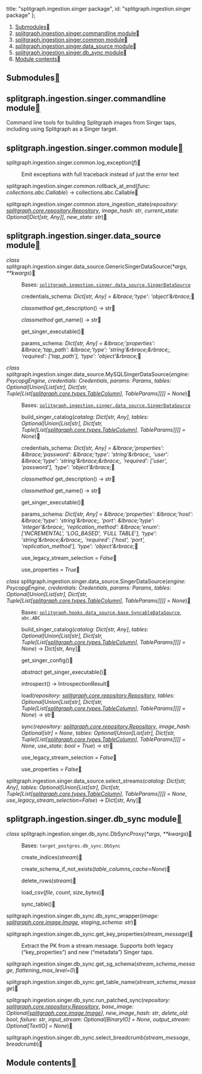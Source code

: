


  title: "splitgraph.ingestion.singer package",
  id: "splitgraph.ingestion.singer package"
};

<div className=" rst-content"><nav className="toc"><ol className="toc-level toc-level-1"><li className="toc-item toc-item-h2"><a className="toc-link toc-link-h2" href="#submodules">Submodules</a></li><li className="toc-item toc-item-h2"><a className="toc-link toc-link-h2" href="#splitgraphingestionsingercommandline-module">splitgraph.ingestion.singer.commandline module</a></li><li className="toc-item toc-item-h2"><a className="toc-link toc-link-h2" href="#splitgraphingestionsingercommon-module">splitgraph.ingestion.singer.common module</a></li><li className="toc-item toc-item-h2"><a className="toc-link toc-link-h2" href="#splitgraphingestionsingerdata_source-module">splitgraph.ingestion.singer.data_source module</a></li><li className="toc-item toc-item-h2"><a className="toc-link toc-link-h2" href="#splitgraphingestionsingerdb_sync-module">splitgraph.ingestion.singer.db_sync module</a></li><li className="toc-item toc-item-h2"><a className="toc-link toc-link-h2" href="#module-contents">Module contents</a></li></ol></nav><section id="splitgraph-ingestion-singer-package">

<section id="submodules">
<h2 id="submodules">Submodules<a className="headerlink" href="#submodules" title="Permalink to this headline"></a></h2>
</section>
<section id="module-splitgraph.ingestion.singer.commandline">
<span id="splitgraph-ingestion-singer-commandline-module"></span><h2 id="splitgraphingestionsingercommandline-module">splitgraph.ingestion.singer.commandline module<a className="headerlink" href="#module-splitgraph.ingestion.singer.commandline" title="Permalink to this headline"></a></h2>
<p>Command line tools for building Splitgraph images from Singer taps, including using Splitgraph as a Singer target.</p>
</section>
<section id="module-splitgraph.ingestion.singer.common">
<span id="splitgraph-ingestion-singer-common-module"></span><h2 id="splitgraphingestionsingercommon-module">splitgraph.ingestion.singer.common module<a className="headerlink" href="#module-splitgraph.ingestion.singer.common" title="Permalink to this headline"></a></h2>
<dl className="py function">
<dt className="sig sig-object py" id="splitgraph.ingestion.singer.common.log_exception">
<span className="sig-prename descclassname"><span className="pre">splitgraph.ingestion.singer.common.</span></span><span className="sig-name descname"><span className="pre">log_exception</span></span><span className="sig-paren">(</span><em className="sig-param"><span className="n"><span className="pre">f</span></span></em><span className="sig-paren">)</span><a className="headerlink" href="#splitgraph.ingestion.singer.common.log_exception" title="Permalink to this definition"></a></dt>
<dd><p>Emit exceptions with full traceback instead of just the error text</p>
</dd></dl>

<dl className="py function">
<dt className="sig sig-object py" id="splitgraph.ingestion.singer.common.rollback_at_end">
<span className="sig-prename descclassname"><span className="pre">splitgraph.ingestion.singer.common.</span></span><span className="sig-name descname"><span className="pre">rollback_at_end</span></span><span className="sig-paren">(</span><em className="sig-param"><span className="n"><span className="pre">func</span></span><span className="p"><span className="pre">:</span></span> <span className="n"><span className="pre">collections.abc.Callable</span></span></em><span className="sig-paren">)</span> <span className="sig-return"><span className="sig-return-icon">→</span> <span className="sig-return-typehint"><span className="pre">collections.abc.Callable</span></span></span><a className="headerlink" href="#splitgraph.ingestion.singer.common.rollback_at_end" title="Permalink to this definition"></a></dt>
<dd></dd></dl>

<dl className="py function">
<dt className="sig sig-object py" id="splitgraph.ingestion.singer.common.store_ingestion_state">
<span className="sig-prename descclassname"><span className="pre">splitgraph.ingestion.singer.common.</span></span><span className="sig-name descname"><span className="pre">store_ingestion_state</span></span><span className="sig-paren">(</span><em className="sig-param"><span className="n"><span className="pre">repository</span></span><span className="p"><span className="pre">:</span></span> <span className="n"><a className="reference internal" href="splitgraph.core/#splitgraph.core.repository.Repository" title="splitgraph.core.repository.Repository"><span className="pre">splitgraph.core.repository.Repository</span></a></span></em>, <em className="sig-param"><span className="n"><span className="pre">image_hash</span></span><span className="p"><span className="pre">:</span></span> <span className="n"><span className="pre">str</span></span></em>, <em className="sig-param"><span className="n"><span className="pre">current_state</span></span><span className="p"><span className="pre">:</span></span> <span className="n"><span className="pre">Optional</span><span className="p"><span className="pre">[</span></span><span className="pre">Dict</span><span className="p"><span className="pre">[</span></span><span className="pre">str</span><span className="p"><span className="pre">,</span> </span><span className="pre">Any</span><span className="p"><span className="pre">]</span></span><span className="p"><span className="pre">]</span></span></span></em>, <em className="sig-param"><span className="n"><span className="pre">new_state</span></span><span className="p"><span className="pre">:</span></span> <span className="n"><span className="pre">str</span></span></em><span className="sig-paren">)</span><a className="headerlink" href="#splitgraph.ingestion.singer.common.store_ingestion_state" title="Permalink to this definition"></a></dt>
<dd></dd></dl>

</section>
<section id="module-splitgraph.ingestion.singer.data_source">
<span id="splitgraph-ingestion-singer-data-source-module"></span><h2 id="splitgraphingestionsingerdata_source-module">splitgraph.ingestion.singer.data_source module<a className="headerlink" href="#module-splitgraph.ingestion.singer.data_source" title="Permalink to this headline"></a></h2>
<dl className="py class">
<dt className="sig sig-object py" id="splitgraph.ingestion.singer.data_source.GenericSingerDataSource">
<em className="property"><span className="pre">class</span> </em><span className="sig-prename descclassname"><span className="pre">splitgraph.ingestion.singer.data_source.</span></span><span className="sig-name descname"><span className="pre">GenericSingerDataSource</span></span><span className="sig-paren">(</span><em className="sig-param"><span className="o"><span className="pre">*</span></span><span className="n"><span className="pre">args</span></span></em>, <em className="sig-param"><span className="o"><span className="pre">**</span></span><span className="n"><span className="pre">kwargs</span></span></em><span className="sig-paren">)</span><a className="headerlink" href="#splitgraph.ingestion.singer.data_source.GenericSingerDataSource" title="Permalink to this definition"></a></dt>
<dd><p>Bases: <a className="reference internal" href="#splitgraph.ingestion.singer.data_source.SingerDataSource" title="splitgraph.ingestion.singer.data_source.SingerDataSource"><code className="xref py py-class docutils literal notranslate"><span className="pre">splitgraph.ingestion.singer.data_source.SingerDataSource</span></code></a></p>
<dl className="py attribute">
<dt className="sig sig-object py" id="splitgraph.ingestion.singer.data_source.GenericSingerDataSource.credentials_schema">
<span className="sig-name descname"><span className="pre">credentials_schema</span></span><em className="property"><span className="pre">:</span> <span className="pre">Dict</span><span className="p"><span className="pre">[</span></span><span className="pre">str</span><span className="p"><span className="pre">,</span> </span><span className="pre">Any</span><span className="p"><span className="pre">]</span></span></em><em className="property"> <span className="pre">=</span> <span className="pre">&#38;lbrace;'type':</span> <span className="pre">'object'&#38;rbrace;</span></em><a className="headerlink" href="#splitgraph.ingestion.singer.data_source.GenericSingerDataSource.credentials_schema" title="Permalink to this definition"></a></dt>
<dd></dd></dl>

<dl className="py method">
<dt className="sig sig-object py" id="splitgraph.ingestion.singer.data_source.GenericSingerDataSource.get_description">
<em className="property"><span className="pre">classmethod</span> </em><span className="sig-name descname"><span className="pre">get_description</span></span><span className="sig-paren">(</span><span className="sig-paren">)</span> <span className="sig-return"><span className="sig-return-icon">→</span> <span className="sig-return-typehint"><span className="pre">str</span></span></span><a className="headerlink" href="#splitgraph.ingestion.singer.data_source.GenericSingerDataSource.get_description" title="Permalink to this definition"></a></dt>
<dd></dd></dl>

<dl className="py method">
<dt className="sig sig-object py" id="splitgraph.ingestion.singer.data_source.GenericSingerDataSource.get_name">
<em className="property"><span className="pre">classmethod</span> </em><span className="sig-name descname"><span className="pre">get_name</span></span><span className="sig-paren">(</span><span className="sig-paren">)</span> <span className="sig-return"><span className="sig-return-icon">→</span> <span className="sig-return-typehint"><span className="pre">str</span></span></span><a className="headerlink" href="#splitgraph.ingestion.singer.data_source.GenericSingerDataSource.get_name" title="Permalink to this definition"></a></dt>
<dd></dd></dl>

<dl className="py method">
<dt className="sig sig-object py" id="splitgraph.ingestion.singer.data_source.GenericSingerDataSource.get_singer_executable">
<span className="sig-name descname"><span className="pre">get_singer_executable</span></span><span className="sig-paren">(</span><span className="sig-paren">)</span><a className="headerlink" href="#splitgraph.ingestion.singer.data_source.GenericSingerDataSource.get_singer_executable" title="Permalink to this definition"></a></dt>
<dd></dd></dl>

<dl className="py attribute">
<dt className="sig sig-object py" id="splitgraph.ingestion.singer.data_source.GenericSingerDataSource.params_schema">
<span className="sig-name descname"><span className="pre">params_schema</span></span><em className="property"><span className="pre">:</span> <span className="pre">Dict</span><span className="p"><span className="pre">[</span></span><span className="pre">str</span><span className="p"><span className="pre">,</span> </span><span className="pre">Any</span><span className="p"><span className="pre">]</span></span></em><em className="property"> <span className="pre">=</span> <span className="pre">&#38;lbrace;'properties':</span> <span className="pre">&#38;lbrace;'tap_path':</span> <span className="pre">&#38;lbrace;'type':</span> <span className="pre">'string'&#38;rbrace;&#38;rbrace;,</span> <span className="pre">'required':</span> <span className="pre">['tap_path'],</span> <span className="pre">'type':</span> <span className="pre">'object'&#38;rbrace;</span></em><a className="headerlink" href="#splitgraph.ingestion.singer.data_source.GenericSingerDataSource.params_schema" title="Permalink to this definition"></a></dt>
<dd></dd></dl>

</dd></dl>

<dl className="py class">
<dt className="sig sig-object py" id="splitgraph.ingestion.singer.data_source.MySQLSingerDataSource">
<em className="property"><span className="pre">class</span> </em><span className="sig-prename descclassname"><span className="pre">splitgraph.ingestion.singer.data_source.</span></span><span className="sig-name descname"><span className="pre">MySQLSingerDataSource</span></span><span className="sig-paren">(</span><em className="sig-param"><span className="n"><span className="pre">engine</span></span><span className="p"><span className="pre">:</span></span> <span className="n"><span className="pre">PsycopgEngine</span></span></em>, <em className="sig-param"><span className="n"><span className="pre">credentials</span></span><span className="p"><span className="pre">:</span></span> <span className="n"><span className="pre">Credentials</span></span></em>, <em className="sig-param"><span className="n"><span className="pre">params</span></span><span className="p"><span className="pre">:</span></span> <span className="n"><span className="pre">Params</span></span></em>, <em className="sig-param"><span className="n"><span className="pre">tables</span></span><span className="p"><span className="pre">:</span></span> <span className="n"><span className="pre">Optional</span><span className="p"><span className="pre">[</span></span><span className="pre">Union</span><span className="p"><span className="pre">[</span></span><span className="pre">List</span><span className="p"><span className="pre">[</span></span><span className="pre">str</span><span className="p"><span className="pre">]</span></span><span className="p"><span className="pre">,</span> </span><span className="pre">Dict</span><span className="p"><span className="pre">[</span></span><span className="pre">str</span><span className="p"><span className="pre">,</span> </span><span className="pre">Tuple</span><span className="p"><span className="pre">[</span></span><span className="pre">List</span><span className="p"><span className="pre">[</span></span><a className="reference internal" href="splitgraph.core/#splitgraph.core.types.TableColumn" title="splitgraph.core.types.TableColumn"><span className="pre">splitgraph.core.types.TableColumn</span></a><span className="p"><span className="pre">]</span></span><span className="p"><span className="pre">,</span> </span><span className="pre">TableParams</span><span className="p"><span className="pre">]</span></span><span className="p"><span className="pre">]</span></span><span className="p"><span className="pre">]</span></span><span className="p"><span className="pre">]</span></span></span> <span className="o"><span className="pre">=</span></span> <span className="default_value"><span className="pre">None</span></span></em><span className="sig-paren">)</span><a className="headerlink" href="#splitgraph.ingestion.singer.data_source.MySQLSingerDataSource" title="Permalink to this definition"></a></dt>
<dd><p>Bases: <a className="reference internal" href="#splitgraph.ingestion.singer.data_source.SingerDataSource" title="splitgraph.ingestion.singer.data_source.SingerDataSource"><code className="xref py py-class docutils literal notranslate"><span className="pre">splitgraph.ingestion.singer.data_source.SingerDataSource</span></code></a></p>
<dl className="py method">
<dt className="sig sig-object py" id="splitgraph.ingestion.singer.data_source.MySQLSingerDataSource.build_singer_catalog">
<span className="sig-name descname"><span className="pre">build_singer_catalog</span></span><span className="sig-paren">(</span><em className="sig-param"><span className="n"><span className="pre">catalog</span></span><span className="p"><span className="pre">:</span></span> <span className="n"><span className="pre">Dict</span><span className="p"><span className="pre">[</span></span><span className="pre">str</span><span className="p"><span className="pre">,</span> </span><span className="pre">Any</span><span className="p"><span className="pre">]</span></span></span></em>, <em className="sig-param"><span className="n"><span className="pre">tables</span></span><span className="p"><span className="pre">:</span></span> <span className="n"><span className="pre">Optional</span><span className="p"><span className="pre">[</span></span><span className="pre">Union</span><span className="p"><span className="pre">[</span></span><span className="pre">List</span><span className="p"><span className="pre">[</span></span><span className="pre">str</span><span className="p"><span className="pre">]</span></span><span className="p"><span className="pre">,</span> </span><span className="pre">Dict</span><span className="p"><span className="pre">[</span></span><span className="pre">str</span><span className="p"><span className="pre">,</span> </span><span className="pre">Tuple</span><span className="p"><span className="pre">[</span></span><span className="pre">List</span><span className="p"><span className="pre">[</span></span><a className="reference internal" href="splitgraph.core/#splitgraph.core.types.TableColumn" title="splitgraph.core.types.TableColumn"><span className="pre">splitgraph.core.types.TableColumn</span></a><span className="p"><span className="pre">]</span></span><span className="p"><span className="pre">,</span> </span><span className="pre">TableParams</span><span className="p"><span className="pre">]</span></span><span className="p"><span className="pre">]</span></span><span className="p"><span className="pre">]</span></span><span className="p"><span className="pre">]</span></span></span> <span className="o"><span className="pre">=</span></span> <span className="default_value"><span className="pre">None</span></span></em><span className="sig-paren">)</span><a className="headerlink" href="#splitgraph.ingestion.singer.data_source.MySQLSingerDataSource.build_singer_catalog" title="Permalink to this definition"></a></dt>
<dd></dd></dl>

<dl className="py attribute">
<dt className="sig sig-object py" id="splitgraph.ingestion.singer.data_source.MySQLSingerDataSource.credentials_schema">
<span className="sig-name descname"><span className="pre">credentials_schema</span></span><em className="property"><span className="pre">:</span> <span className="pre">Dict</span><span className="p"><span className="pre">[</span></span><span className="pre">str</span><span className="p"><span className="pre">,</span> </span><span className="pre">Any</span><span className="p"><span className="pre">]</span></span></em><em className="property"> <span className="pre">=</span> <span className="pre">&#38;lbrace;'properties':</span> <span className="pre">&#38;lbrace;'password':</span> <span className="pre">&#38;lbrace;'type':</span> <span className="pre">'string'&#38;rbrace;,</span> <span className="pre">'user':</span> <span className="pre">&#38;lbrace;'type':</span> <span className="pre">'string'&#38;rbrace;&#38;rbrace;,</span> <span className="pre">'required':</span> <span className="pre">['user',</span> <span className="pre">'password'],</span> <span className="pre">'type':</span> <span className="pre">'object'&#38;rbrace;</span></em><a className="headerlink" href="#splitgraph.ingestion.singer.data_source.MySQLSingerDataSource.credentials_schema" title="Permalink to this definition"></a></dt>
<dd></dd></dl>

<dl className="py method">
<dt className="sig sig-object py" id="splitgraph.ingestion.singer.data_source.MySQLSingerDataSource.get_description">
<em className="property"><span className="pre">classmethod</span> </em><span className="sig-name descname"><span className="pre">get_description</span></span><span className="sig-paren">(</span><span className="sig-paren">)</span> <span className="sig-return"><span className="sig-return-icon">→</span> <span className="sig-return-typehint"><span className="pre">str</span></span></span><a className="headerlink" href="#splitgraph.ingestion.singer.data_source.MySQLSingerDataSource.get_description" title="Permalink to this definition"></a></dt>
<dd></dd></dl>

<dl className="py method">
<dt className="sig sig-object py" id="splitgraph.ingestion.singer.data_source.MySQLSingerDataSource.get_name">
<em className="property"><span className="pre">classmethod</span> </em><span className="sig-name descname"><span className="pre">get_name</span></span><span className="sig-paren">(</span><span className="sig-paren">)</span> <span className="sig-return"><span className="sig-return-icon">→</span> <span className="sig-return-typehint"><span className="pre">str</span></span></span><a className="headerlink" href="#splitgraph.ingestion.singer.data_source.MySQLSingerDataSource.get_name" title="Permalink to this definition"></a></dt>
<dd></dd></dl>

<dl className="py method">
<dt className="sig sig-object py" id="splitgraph.ingestion.singer.data_source.MySQLSingerDataSource.get_singer_executable">
<span className="sig-name descname"><span className="pre">get_singer_executable</span></span><span className="sig-paren">(</span><span className="sig-paren">)</span><a className="headerlink" href="#splitgraph.ingestion.singer.data_source.MySQLSingerDataSource.get_singer_executable" title="Permalink to this definition"></a></dt>
<dd></dd></dl>

<dl className="py attribute">
<dt className="sig sig-object py" id="splitgraph.ingestion.singer.data_source.MySQLSingerDataSource.params_schema">
<span className="sig-name descname"><span className="pre">params_schema</span></span><em className="property"><span className="pre">:</span> <span className="pre">Dict</span><span className="p"><span className="pre">[</span></span><span className="pre">str</span><span className="p"><span className="pre">,</span> </span><span className="pre">Any</span><span className="p"><span className="pre">]</span></span></em><em className="property"> <span className="pre">=</span> <span className="pre">&#38;lbrace;'properties':</span> <span className="pre">&#38;lbrace;'host':</span> <span className="pre">&#38;lbrace;'type':</span> <span className="pre">'string'&#38;rbrace;,</span> <span className="pre">'port':</span> <span className="pre">&#38;lbrace;'type':</span> <span className="pre">'integer'&#38;rbrace;,</span> <span className="pre">'replication_method':</span> <span className="pre">&#38;lbrace;'enum':</span> <span className="pre">['INCREMENTAL',</span> <span className="pre">'LOG_BASED',</span> <span className="pre">'FULL</span> <span className="pre">TABLE'],</span> <span className="pre">'type':</span> <span className="pre">'string'&#38;rbrace;&#38;rbrace;,</span> <span className="pre">'required':</span> <span className="pre">['host',</span> <span className="pre">'port',</span> <span className="pre">'replication_method'],</span> <span className="pre">'type':</span> <span className="pre">'object'&#38;rbrace;</span></em><a className="headerlink" href="#splitgraph.ingestion.singer.data_source.MySQLSingerDataSource.params_schema" title="Permalink to this definition"></a></dt>
<dd></dd></dl>

<dl className="py attribute">
<dt className="sig sig-object py" id="splitgraph.ingestion.singer.data_source.MySQLSingerDataSource.use_legacy_stream_selection">
<span className="sig-name descname"><span className="pre">use_legacy_stream_selection</span></span><em className="property"> <span className="pre">=</span> <span className="pre">False</span></em><a className="headerlink" href="#splitgraph.ingestion.singer.data_source.MySQLSingerDataSource.use_legacy_stream_selection" title="Permalink to this definition"></a></dt>
<dd></dd></dl>

<dl className="py attribute">
<dt className="sig sig-object py" id="splitgraph.ingestion.singer.data_source.MySQLSingerDataSource.use_properties">
<span className="sig-name descname"><span className="pre">use_properties</span></span><em className="property"> <span className="pre">=</span> <span className="pre">True</span></em><a className="headerlink" href="#splitgraph.ingestion.singer.data_source.MySQLSingerDataSource.use_properties" title="Permalink to this definition"></a></dt>
<dd></dd></dl>

</dd></dl>

<dl className="py class">
<dt className="sig sig-object py" id="splitgraph.ingestion.singer.data_source.SingerDataSource">
<em className="property"><span className="pre">class</span> </em><span className="sig-prename descclassname"><span className="pre">splitgraph.ingestion.singer.data_source.</span></span><span className="sig-name descname"><span className="pre">SingerDataSource</span></span><span className="sig-paren">(</span><em className="sig-param"><span className="n"><span className="pre">engine</span></span><span className="p"><span className="pre">:</span></span> <span className="n"><span className="pre">PsycopgEngine</span></span></em>, <em className="sig-param"><span className="n"><span className="pre">credentials</span></span><span className="p"><span className="pre">:</span></span> <span className="n"><span className="pre">Credentials</span></span></em>, <em className="sig-param"><span className="n"><span className="pre">params</span></span><span className="p"><span className="pre">:</span></span> <span className="n"><span className="pre">Params</span></span></em>, <em className="sig-param"><span className="n"><span className="pre">tables</span></span><span className="p"><span className="pre">:</span></span> <span className="n"><span className="pre">Optional</span><span className="p"><span className="pre">[</span></span><span className="pre">Union</span><span className="p"><span className="pre">[</span></span><span className="pre">List</span><span className="p"><span className="pre">[</span></span><span className="pre">str</span><span className="p"><span className="pre">]</span></span><span className="p"><span className="pre">,</span> </span><span className="pre">Dict</span><span className="p"><span className="pre">[</span></span><span className="pre">str</span><span className="p"><span className="pre">,</span> </span><span className="pre">Tuple</span><span className="p"><span className="pre">[</span></span><span className="pre">List</span><span className="p"><span className="pre">[</span></span><a className="reference internal" href="splitgraph.core/#splitgraph.core.types.TableColumn" title="splitgraph.core.types.TableColumn"><span className="pre">splitgraph.core.types.TableColumn</span></a><span className="p"><span className="pre">]</span></span><span className="p"><span className="pre">,</span> </span><span className="pre">TableParams</span><span className="p"><span className="pre">]</span></span><span className="p"><span className="pre">]</span></span><span className="p"><span className="pre">]</span></span><span className="p"><span className="pre">]</span></span></span> <span className="o"><span className="pre">=</span></span> <span className="default_value"><span className="pre">None</span></span></em><span className="sig-paren">)</span><a className="headerlink" href="#splitgraph.ingestion.singer.data_source.SingerDataSource" title="Permalink to this definition"></a></dt>
<dd><p>Bases: <a className="reference internal" href="splitgraph.hooks.data_source/#splitgraph.hooks.data_source.base.SyncableDataSource" title="splitgraph.hooks.data_source.base.SyncableDataSource"><code className="xref py py-class docutils literal notranslate"><span className="pre">splitgraph.hooks.data_source.base.SyncableDataSource</span></code></a>, <code className="xref py py-class docutils literal notranslate"><span className="pre">abc.ABC</span></code></p>
<dl className="py method">
<dt className="sig sig-object py" id="splitgraph.ingestion.singer.data_source.SingerDataSource.build_singer_catalog">
<span className="sig-name descname"><span className="pre">build_singer_catalog</span></span><span className="sig-paren">(</span><em className="sig-param"><span className="n"><span className="pre">catalog</span></span><span className="p"><span className="pre">:</span></span> <span className="n"><span className="pre">Dict</span><span className="p"><span className="pre">[</span></span><span className="pre">str</span><span className="p"><span className="pre">,</span> </span><span className="pre">Any</span><span className="p"><span className="pre">]</span></span></span></em>, <em className="sig-param"><span className="n"><span className="pre">tables</span></span><span className="p"><span className="pre">:</span></span> <span className="n"><span className="pre">Optional</span><span className="p"><span className="pre">[</span></span><span className="pre">Union</span><span className="p"><span className="pre">[</span></span><span className="pre">List</span><span className="p"><span className="pre">[</span></span><span className="pre">str</span><span className="p"><span className="pre">]</span></span><span className="p"><span className="pre">,</span> </span><span className="pre">Dict</span><span className="p"><span className="pre">[</span></span><span className="pre">str</span><span className="p"><span className="pre">,</span> </span><span className="pre">Tuple</span><span className="p"><span className="pre">[</span></span><span className="pre">List</span><span className="p"><span className="pre">[</span></span><a className="reference internal" href="splitgraph.core/#splitgraph.core.types.TableColumn" title="splitgraph.core.types.TableColumn"><span className="pre">splitgraph.core.types.TableColumn</span></a><span className="p"><span className="pre">]</span></span><span className="p"><span className="pre">,</span> </span><span className="pre">TableParams</span><span className="p"><span className="pre">]</span></span><span className="p"><span className="pre">]</span></span><span className="p"><span className="pre">]</span></span><span className="p"><span className="pre">]</span></span></span> <span className="o"><span className="pre">=</span></span> <span className="default_value"><span className="pre">None</span></span></em><span className="sig-paren">)</span> <span className="sig-return"><span className="sig-return-icon">→</span> <span className="sig-return-typehint"><span className="pre">Dict</span><span className="p"><span className="pre">[</span></span><span className="pre">str</span><span className="p"><span className="pre">,</span> </span><span className="pre">Any</span><span className="p"><span className="pre">]</span></span></span></span><a className="headerlink" href="#splitgraph.ingestion.singer.data_source.SingerDataSource.build_singer_catalog" title="Permalink to this definition"></a></dt>
<dd></dd></dl>

<dl className="py method">
<dt className="sig sig-object py" id="splitgraph.ingestion.singer.data_source.SingerDataSource.get_singer_config">
<span className="sig-name descname"><span className="pre">get_singer_config</span></span><span className="sig-paren">(</span><span className="sig-paren">)</span><a className="headerlink" href="#splitgraph.ingestion.singer.data_source.SingerDataSource.get_singer_config" title="Permalink to this definition"></a></dt>
<dd></dd></dl>

<dl className="py method">
<dt className="sig sig-object py" id="splitgraph.ingestion.singer.data_source.SingerDataSource.get_singer_executable">
<em className="property"><span className="pre">abstract</span> </em><span className="sig-name descname"><span className="pre">get_singer_executable</span></span><span className="sig-paren">(</span><span className="sig-paren">)</span><a className="headerlink" href="#splitgraph.ingestion.singer.data_source.SingerDataSource.get_singer_executable" title="Permalink to this definition"></a></dt>
<dd></dd></dl>

<dl className="py method">
<dt className="sig sig-object py" id="splitgraph.ingestion.singer.data_source.SingerDataSource.introspect">
<span className="sig-name descname"><span className="pre">introspect</span></span><span className="sig-paren">(</span><span className="sig-paren">)</span> <span className="sig-return"><span className="sig-return-icon">→</span> <span className="sig-return-typehint"><span className="pre">IntrospectionResult</span></span></span><a className="headerlink" href="#splitgraph.ingestion.singer.data_source.SingerDataSource.introspect" title="Permalink to this definition"></a></dt>
<dd></dd></dl>

<dl className="py method">
<dt className="sig sig-object py" id="splitgraph.ingestion.singer.data_source.SingerDataSource.load">
<span className="sig-name descname"><span className="pre">load</span></span><span className="sig-paren">(</span><em className="sig-param"><span className="n"><span className="pre">repository</span></span><span className="p"><span className="pre">:</span></span> <span className="n"><a className="reference internal" href="splitgraph.core/#splitgraph.core.repository.Repository" title="splitgraph.core.repository.Repository"><span className="pre">splitgraph.core.repository.Repository</span></a></span></em>, <em className="sig-param"><span className="n"><span className="pre">tables</span></span><span className="p"><span className="pre">:</span></span> <span className="n"><span className="pre">Optional</span><span className="p"><span className="pre">[</span></span><span className="pre">Union</span><span className="p"><span className="pre">[</span></span><span className="pre">List</span><span className="p"><span className="pre">[</span></span><span className="pre">str</span><span className="p"><span className="pre">]</span></span><span className="p"><span className="pre">,</span> </span><span className="pre">Dict</span><span className="p"><span className="pre">[</span></span><span className="pre">str</span><span className="p"><span className="pre">,</span> </span><span className="pre">Tuple</span><span className="p"><span className="pre">[</span></span><span className="pre">List</span><span className="p"><span className="pre">[</span></span><a className="reference internal" href="splitgraph.core/#splitgraph.core.types.TableColumn" title="splitgraph.core.types.TableColumn"><span className="pre">splitgraph.core.types.TableColumn</span></a><span className="p"><span className="pre">]</span></span><span className="p"><span className="pre">,</span> </span><span className="pre">TableParams</span><span className="p"><span className="pre">]</span></span><span className="p"><span className="pre">]</span></span><span className="p"><span className="pre">]</span></span><span className="p"><span className="pre">]</span></span></span> <span className="o"><span className="pre">=</span></span> <span className="default_value"><span className="pre">None</span></span></em><span className="sig-paren">)</span> <span className="sig-return"><span className="sig-return-icon">→</span> <span className="sig-return-typehint"><span className="pre">str</span></span></span><a className="headerlink" href="#splitgraph.ingestion.singer.data_source.SingerDataSource.load" title="Permalink to this definition"></a></dt>
<dd></dd></dl>

<dl className="py method">
<dt className="sig sig-object py" id="splitgraph.ingestion.singer.data_source.SingerDataSource.sync">
<span className="sig-name descname"><span className="pre">sync</span></span><span className="sig-paren">(</span><em className="sig-param"><span className="n"><span className="pre">repository</span></span><span className="p"><span className="pre">:</span></span> <span className="n"><a className="reference internal" href="splitgraph.core/#splitgraph.core.repository.Repository" title="splitgraph.core.repository.Repository"><span className="pre">splitgraph.core.repository.Repository</span></a></span></em>, <em className="sig-param"><span className="n"><span className="pre">image_hash</span></span><span className="p"><span className="pre">:</span></span> <span className="n"><span className="pre">Optional</span><span className="p"><span className="pre">[</span></span><span className="pre">str</span><span className="p"><span className="pre">]</span></span></span> <span className="o"><span className="pre">=</span></span> <span className="default_value"><span className="pre">None</span></span></em>, <em className="sig-param"><span className="n"><span className="pre">tables</span></span><span className="p"><span className="pre">:</span></span> <span className="n"><span className="pre">Optional</span><span className="p"><span className="pre">[</span></span><span className="pre">Union</span><span className="p"><span className="pre">[</span></span><span className="pre">List</span><span className="p"><span className="pre">[</span></span><span className="pre">str</span><span className="p"><span className="pre">]</span></span><span className="p"><span className="pre">,</span> </span><span className="pre">Dict</span><span className="p"><span className="pre">[</span></span><span className="pre">str</span><span className="p"><span className="pre">,</span> </span><span className="pre">Tuple</span><span className="p"><span className="pre">[</span></span><span className="pre">List</span><span className="p"><span className="pre">[</span></span><a className="reference internal" href="splitgraph.core/#splitgraph.core.types.TableColumn" title="splitgraph.core.types.TableColumn"><span className="pre">splitgraph.core.types.TableColumn</span></a><span className="p"><span className="pre">]</span></span><span className="p"><span className="pre">,</span> </span><span className="pre">TableParams</span><span className="p"><span className="pre">]</span></span><span className="p"><span className="pre">]</span></span><span className="p"><span className="pre">]</span></span><span className="p"><span className="pre">]</span></span></span> <span className="o"><span className="pre">=</span></span> <span className="default_value"><span className="pre">None</span></span></em>, <em className="sig-param"><span className="n"><span className="pre">use_state</span></span><span className="p"><span className="pre">:</span></span> <span className="n"><span className="pre">bool</span></span> <span className="o"><span className="pre">=</span></span> <span className="default_value"><span className="pre">True</span></span></em><span className="sig-paren">)</span> <span className="sig-return"><span className="sig-return-icon">→</span> <span className="sig-return-typehint"><span className="pre">str</span></span></span><a className="headerlink" href="#splitgraph.ingestion.singer.data_source.SingerDataSource.sync" title="Permalink to this definition"></a></dt>
<dd></dd></dl>

<dl className="py attribute">
<dt className="sig sig-object py" id="splitgraph.ingestion.singer.data_source.SingerDataSource.use_legacy_stream_selection">
<span className="sig-name descname"><span className="pre">use_legacy_stream_selection</span></span><em className="property"> <span className="pre">=</span> <span className="pre">False</span></em><a className="headerlink" href="#splitgraph.ingestion.singer.data_source.SingerDataSource.use_legacy_stream_selection" title="Permalink to this definition"></a></dt>
<dd></dd></dl>

<dl className="py attribute">
<dt className="sig sig-object py" id="splitgraph.ingestion.singer.data_source.SingerDataSource.use_properties">
<span className="sig-name descname"><span className="pre">use_properties</span></span><em className="property"> <span className="pre">=</span> <span className="pre">False</span></em><a className="headerlink" href="#splitgraph.ingestion.singer.data_source.SingerDataSource.use_properties" title="Permalink to this definition"></a></dt>
<dd></dd></dl>

</dd></dl>

<dl className="py function">
<dt className="sig sig-object py" id="splitgraph.ingestion.singer.data_source.select_streams">
<span className="sig-prename descclassname"><span className="pre">splitgraph.ingestion.singer.data_source.</span></span><span className="sig-name descname"><span className="pre">select_streams</span></span><span className="sig-paren">(</span><em className="sig-param"><span className="n"><span className="pre">catalog</span></span><span className="p"><span className="pre">:</span></span> <span className="n"><span className="pre">Dict</span><span className="p"><span className="pre">[</span></span><span className="pre">str</span><span className="p"><span className="pre">,</span> </span><span className="pre">Any</span><span className="p"><span className="pre">]</span></span></span></em>, <em className="sig-param"><span className="n"><span className="pre">tables</span></span><span className="p"><span className="pre">:</span></span> <span className="n"><span className="pre">Optional</span><span className="p"><span className="pre">[</span></span><span className="pre">Union</span><span className="p"><span className="pre">[</span></span><span className="pre">List</span><span className="p"><span className="pre">[</span></span><span className="pre">str</span><span className="p"><span className="pre">]</span></span><span className="p"><span className="pre">,</span> </span><span className="pre">Dict</span><span className="p"><span className="pre">[</span></span><span className="pre">str</span><span className="p"><span className="pre">,</span> </span><span className="pre">Tuple</span><span className="p"><span className="pre">[</span></span><span className="pre">List</span><span className="p"><span className="pre">[</span></span><a className="reference internal" href="splitgraph.core/#splitgraph.core.types.TableColumn" title="splitgraph.core.types.TableColumn"><span className="pre">splitgraph.core.types.TableColumn</span></a><span className="p"><span className="pre">]</span></span><span className="p"><span className="pre">,</span> </span><span className="pre">TableParams</span><span className="p"><span className="pre">]</span></span><span className="p"><span className="pre">]</span></span><span className="p"><span className="pre">]</span></span><span className="p"><span className="pre">]</span></span></span> <span className="o"><span className="pre">=</span></span> <span className="default_value"><span className="pre">None</span></span></em>, <em className="sig-param"><span className="n"><span className="pre">use_legacy_stream_selection</span></span><span className="o"><span className="pre">=</span></span><span className="default_value"><span className="pre">False</span></span></em><span className="sig-paren">)</span> <span className="sig-return"><span className="sig-return-icon">→</span> <span className="sig-return-typehint"><span className="pre">Dict</span><span className="p"><span className="pre">[</span></span><span className="pre">str</span><span className="p"><span className="pre">,</span> </span><span className="pre">Any</span><span className="p"><span className="pre">]</span></span></span></span><a className="headerlink" href="#splitgraph.ingestion.singer.data_source.select_streams" title="Permalink to this definition"></a></dt>
<dd></dd></dl>

</section>
<section id="module-splitgraph.ingestion.singer.db_sync">
<span id="splitgraph-ingestion-singer-db-sync-module"></span><h2 id="splitgraphingestionsingerdb_sync-module">splitgraph.ingestion.singer.db_sync module<a className="headerlink" href="#module-splitgraph.ingestion.singer.db_sync" title="Permalink to this headline"></a></h2>
<dl className="py class">
<dt className="sig sig-object py" id="splitgraph.ingestion.singer.db_sync.DbSyncProxy">
<em className="property"><span className="pre">class</span> </em><span className="sig-prename descclassname"><span className="pre">splitgraph.ingestion.singer.db_sync.</span></span><span className="sig-name descname"><span className="pre">DbSyncProxy</span></span><span className="sig-paren">(</span><em className="sig-param"><span className="o"><span className="pre">*</span></span><span className="n"><span className="pre">args</span></span></em>, <em className="sig-param"><span className="o"><span className="pre">**</span></span><span className="n"><span className="pre">kwargs</span></span></em><span className="sig-paren">)</span><a className="headerlink" href="#splitgraph.ingestion.singer.db_sync.DbSyncProxy" title="Permalink to this definition"></a></dt>
<dd><p>Bases: <code className="xref py py-class docutils literal notranslate"><span className="pre">target_postgres.db_sync.DbSync</span></code></p>
<dl className="py method">
<dt className="sig sig-object py" id="splitgraph.ingestion.singer.db_sync.DbSyncProxy.create_indices">
<span className="sig-name descname"><span className="pre">create_indices</span></span><span className="sig-paren">(</span><em className="sig-param"><span className="n"><span className="pre">stream</span></span></em><span className="sig-paren">)</span><a className="headerlink" href="#splitgraph.ingestion.singer.db_sync.DbSyncProxy.create_indices" title="Permalink to this definition"></a></dt>
<dd></dd></dl>

<dl className="py method">
<dt className="sig sig-object py" id="splitgraph.ingestion.singer.db_sync.DbSyncProxy.create_schema_if_not_exists">
<span className="sig-name descname"><span className="pre">create_schema_if_not_exists</span></span><span className="sig-paren">(</span><em className="sig-param"><span className="n"><span className="pre">table_columns_cache</span></span><span className="o"><span className="pre">=</span></span><span className="default_value"><span className="pre">None</span></span></em><span className="sig-paren">)</span><a className="headerlink" href="#splitgraph.ingestion.singer.db_sync.DbSyncProxy.create_schema_if_not_exists" title="Permalink to this definition"></a></dt>
<dd></dd></dl>

<dl className="py method">
<dt className="sig sig-object py" id="splitgraph.ingestion.singer.db_sync.DbSyncProxy.delete_rows">
<span className="sig-name descname"><span className="pre">delete_rows</span></span><span className="sig-paren">(</span><em className="sig-param"><span className="n"><span className="pre">stream</span></span></em><span className="sig-paren">)</span><a className="headerlink" href="#splitgraph.ingestion.singer.db_sync.DbSyncProxy.delete_rows" title="Permalink to this definition"></a></dt>
<dd></dd></dl>

<dl className="py method">
<dt className="sig sig-object py" id="splitgraph.ingestion.singer.db_sync.DbSyncProxy.load_csv">
<span className="sig-name descname"><span className="pre">load_csv</span></span><span className="sig-paren">(</span><em className="sig-param"><span className="n"><span className="pre">file</span></span></em>, <em className="sig-param"><span className="n"><span className="pre">count</span></span></em>, <em className="sig-param"><span className="n"><span className="pre">size_bytes</span></span></em><span className="sig-paren">)</span><a className="headerlink" href="#splitgraph.ingestion.singer.db_sync.DbSyncProxy.load_csv" title="Permalink to this definition"></a></dt>
<dd></dd></dl>

<dl className="py method">
<dt className="sig sig-object py" id="splitgraph.ingestion.singer.db_sync.DbSyncProxy.sync_table">
<span className="sig-name descname"><span className="pre">sync_table</span></span><span className="sig-paren">(</span><span className="sig-paren">)</span><a className="headerlink" href="#splitgraph.ingestion.singer.db_sync.DbSyncProxy.sync_table" title="Permalink to this definition"></a></dt>
<dd></dd></dl>

</dd></dl>

<dl className="py function">
<dt className="sig sig-object py" id="splitgraph.ingestion.singer.db_sync.db_sync_wrapper">
<span className="sig-prename descclassname"><span className="pre">splitgraph.ingestion.singer.db_sync.</span></span><span className="sig-name descname"><span className="pre">db_sync_wrapper</span></span><span className="sig-paren">(</span><em className="sig-param"><span className="n"><span className="pre">image</span></span><span className="p"><span className="pre">:</span></span> <span className="n"><a className="reference internal" href="splitgraph.core/#splitgraph.core.image.Image" title="splitgraph.core.image.Image"><span className="pre">splitgraph.core.image.Image</span></a></span></em>, <em className="sig-param"><span className="n"><span className="pre">staging_schema</span></span><span className="p"><span className="pre">:</span></span> <span className="n"><span className="pre">str</span></span></em><span className="sig-paren">)</span><a className="headerlink" href="#splitgraph.ingestion.singer.db_sync.db_sync_wrapper" title="Permalink to this definition"></a></dt>
<dd></dd></dl>

<dl className="py function">
<dt className="sig sig-object py" id="splitgraph.ingestion.singer.db_sync.get_key_properties">
<span className="sig-prename descclassname"><span className="pre">splitgraph.ingestion.singer.db_sync.</span></span><span className="sig-name descname"><span className="pre">get_key_properties</span></span><span className="sig-paren">(</span><em className="sig-param"><span className="n"><span className="pre">stream_message</span></span></em><span className="sig-paren">)</span><a className="headerlink" href="#splitgraph.ingestion.singer.db_sync.get_key_properties" title="Permalink to this definition"></a></dt>
<dd><p>Extract the PK from a stream message. Supports both legacy (“key_properties”) and
new (“metadata”) Singer taps.</p>
</dd></dl>

<dl className="py function">
<dt className="sig sig-object py" id="splitgraph.ingestion.singer.db_sync.get_sg_schema">
<span className="sig-prename descclassname"><span className="pre">splitgraph.ingestion.singer.db_sync.</span></span><span className="sig-name descname"><span className="pre">get_sg_schema</span></span><span className="sig-paren">(</span><em className="sig-param"><span className="n"><span className="pre">stream_schema_message</span></span></em>, <em className="sig-param"><span className="n"><span className="pre">flattening_max_level</span></span><span className="o"><span className="pre">=</span></span><span className="default_value"><span className="pre">0</span></span></em><span className="sig-paren">)</span><a className="headerlink" href="#splitgraph.ingestion.singer.db_sync.get_sg_schema" title="Permalink to this definition"></a></dt>
<dd></dd></dl>

<dl className="py function">
<dt className="sig sig-object py" id="splitgraph.ingestion.singer.db_sync.get_table_name">
<span className="sig-prename descclassname"><span className="pre">splitgraph.ingestion.singer.db_sync.</span></span><span className="sig-name descname"><span className="pre">get_table_name</span></span><span className="sig-paren">(</span><em className="sig-param"><span className="n"><span className="pre">stream_schema_message</span></span></em><span className="sig-paren">)</span><a className="headerlink" href="#splitgraph.ingestion.singer.db_sync.get_table_name" title="Permalink to this definition"></a></dt>
<dd></dd></dl>

<dl className="py function">
<dt className="sig sig-object py" id="splitgraph.ingestion.singer.db_sync.run_patched_sync">
<span className="sig-prename descclassname"><span className="pre">splitgraph.ingestion.singer.db_sync.</span></span><span className="sig-name descname"><span className="pre">run_patched_sync</span></span><span className="sig-paren">(</span><em className="sig-param"><span className="n"><span className="pre">repository</span></span><span className="p"><span className="pre">:</span></span> <span className="n"><a className="reference internal" href="splitgraph.core/#splitgraph.core.repository.Repository" title="splitgraph.core.repository.Repository"><span className="pre">splitgraph.core.repository.Repository</span></a></span></em>, <em className="sig-param"><span className="n"><span className="pre">base_image</span></span><span className="p"><span className="pre">:</span></span> <span className="n"><span className="pre">Optional</span><span className="p"><span className="pre">[</span></span><a className="reference internal" href="splitgraph.core/#splitgraph.core.image.Image" title="splitgraph.core.image.Image"><span className="pre">splitgraph.core.image.Image</span></a><span className="p"><span className="pre">]</span></span></span></em>, <em className="sig-param"><span className="n"><span className="pre">new_image_hash</span></span><span className="p"><span className="pre">:</span></span> <span className="n"><span className="pre">str</span></span></em>, <em className="sig-param"><span className="n"><span className="pre">delete_old</span></span><span className="p"><span className="pre">:</span></span> <span className="n"><span className="pre">bool</span></span></em>, <em className="sig-param"><span className="n"><span className="pre">failure</span></span><span className="p"><span className="pre">:</span></span> <span className="n"><span className="pre">str</span></span></em>, <em className="sig-param"><span className="n"><span className="pre">input_stream</span></span><span className="p"><span className="pre">:</span></span> <span className="n"><span className="pre">Optional</span><span className="p"><span className="pre">[</span></span><span className="pre">BinaryIO</span><span className="p"><span className="pre">]</span></span></span> <span className="o"><span className="pre">=</span></span> <span className="default_value"><span className="pre">None</span></span></em>, <em className="sig-param"><span className="n"><span className="pre">output_stream</span></span><span className="p"><span className="pre">:</span></span> <span className="n"><span className="pre">Optional</span><span className="p"><span className="pre">[</span></span><span className="pre">TextIO</span><span className="p"><span className="pre">]</span></span></span> <span className="o"><span className="pre">=</span></span> <span className="default_value"><span className="pre">None</span></span></em><span className="sig-paren">)</span><a className="headerlink" href="#splitgraph.ingestion.singer.db_sync.run_patched_sync" title="Permalink to this definition"></a></dt>
<dd></dd></dl>

<dl className="py function">
<dt className="sig sig-object py" id="splitgraph.ingestion.singer.db_sync.select_breadcrumb">
<span className="sig-prename descclassname"><span className="pre">splitgraph.ingestion.singer.db_sync.</span></span><span className="sig-name descname"><span className="pre">select_breadcrumb</span></span><span className="sig-paren">(</span><em className="sig-param"><span className="n"><span className="pre">stream_message</span></span></em>, <em className="sig-param"><span className="n"><span className="pre">breadcrumb</span></span></em><span className="sig-paren">)</span><a className="headerlink" href="#splitgraph.ingestion.singer.db_sync.select_breadcrumb" title="Permalink to this definition"></a></dt>
<dd></dd></dl>

</section>
<section id="module-splitgraph.ingestion.singer">
<span id="module-contents"></span><h2 id="module-contents">Module contents<a className="headerlink" href="#module-splitgraph.ingestion.singer" title="Permalink to this headline"></a></h2>
</section>
</section>
</div>